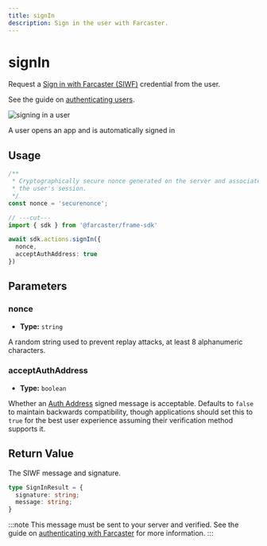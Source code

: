 ```yaml
---
title: signIn
description: Sign in the user with Farcaster.
---
```



# signIn

Request a [Sign in with Farcaster
(SIWF)](https://docs.farcaster.xyz/developers/siwf/) credential from the user. 

See the guide on [authenticating users](/docs/guides/auth).

![signing in a user](/sign_in_preview.png)

<Caption>
  A user opens an app and is automatically signed in
</Caption>

## Usage

```ts twoslash
/**
 * Cryptographically secure nonce generated on the server and associated with
 * the user's session.
 */ 
const nonce = 'securenonce';

// ---cut---
import { sdk } from '@farcaster/frame-sdk'

await sdk.actions.signIn({ 
  nonce,
  acceptAuthAddress: true
})
```

## Parameters

### nonce

- **Type:** `string`

A random string used to prevent replay attacks, at least 8 alphanumeric
characters.

### acceptAuthAddress

- **Type:** `boolean`

Whether an [Auth
Address](https://github.com/farcasterxyz/protocol/discussions/225) signed
message is acceptable. Defaults to `false` to maintain backwards compatibility,
though applications should set this to `true` for the best user experience
assuming their verification method supports it.


## Return Value

The SIWF message and signature.

```ts
type SignInResult = {
  signature: string;
  message: string;
}
```

:::note
This message must be sent to your server and verified. See the guide on
[authenticating with Farcaster](/docs/guides/auth) for more information.
:::

